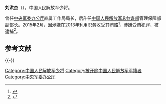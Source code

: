 '''刘洪杰'''（{{bd|1959年|9月||}}），中国人民解放军少将。

曾任[[中央军委办公厅|中央军委办公厅]]直属工作局局长，后升任[[中国人民解放军总参谋部|中国人民解放军总参谋部]]管理保障部副部长。2015年2月，因涉嫌在2013年利用职务收受其贿赂<ref>{{cite news|title=总参少将刘洪杰涉嫌受贿被查|url=http://news.163.com/15/0214/12/AIDOH3L600014AED.html|accessdate=2015-04-02|newspaper=网易}}{{Dead link|date=2019年12月 |bot=InternetArchiveBot |fix-attempted=yes }}</ref>，涉嫌受贿犯罪，被逮捕<ref>{{cite news|title=又是管后勤？外媒：总参刘洪杰少将涉嫌受贿被查|url=http://news.163.com/15/0215/11/AIGADRK1000146BE.html|accessdate=2015-04-02|newspaper=网易}}{{dead link|date=2017年11月 |bot=InternetArchiveBot |fix-attempted=yes }}</ref>。

== 参考文献 ==
{{Reflist}}

{{-}}
{{中共十八大到十九大期间的反腐败工作}}
{{中华人民共和国军事人物小作品}}
[[Category:中国人民解放军少将|Category:中国人民解放军少将]]
[[Category:被开除中国人民解放军军籍者|Category:被开除中国人民解放军军籍者]]
[[Category:中央军委办公厅|Category:中央军委办公厅]]